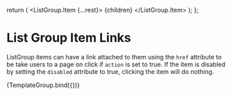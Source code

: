 

<Meta title="Components/List Group/Links" component={ListGroup} />

  return (
    <ListGroup numbered>
      <ListGroup.Item {...rest}> {children} </ListGroup.Item>
    </ListGroup>
  );
};

# List Group Item Links

ListGroup items can have a link attached to them using the `href` attribute to be take users to a page on click if `action` is set to true.
If the item is disabled by setting the `disabled` attribute to true, clicking the item will do nothing.

<Canvas>
  <Story
    name="Link"
    args={{
      children: 'placeholder text',
      variant: 'success',
      disabled: false,
      action: true,
      href: 'https://www.youtube.com/',
    }}
  >
    {TemplateGroup.bind({})}
  </Story>
</Canvas>
